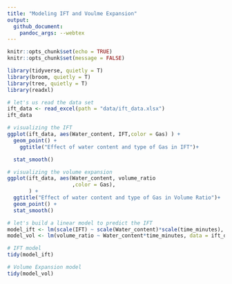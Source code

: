 ```yaml
---
title: "Modeling IFT and Voulme Expansion"
output:
  github_document:
    pandoc_args: --webtex
---
```



```r
knitr::opts_chunk$set(echo = TRUE)
knitr::opts_chunk$set(message = FALSE)

library(tidyverse, quietly = T)
library(broom, quietly = T)
library(tree, quietly = T)
library(readxl)
```

```r
# let's us read the data set
ift_data <- read_excel(path = "data/ift_data.xlsx")
ift_data


```

```r
# visualizing the IFT
ggplot(ift_data, aes(Water_content, IFT,color = Gas) ) +
  geom_point() +
    ggtitle("Effect of water content and type of Gas in IFT")+

  stat_smooth()
```
```r
# visualizing the volume expansion
ggplot(ift_data, aes(Water_content, volume_ratio
                     ,color = Gas),
       ) +
  ggtitle("Effect of water content and type of Gas in Volume Ratio")+
  geom_point() +
  stat_smooth()
```

```r
# let's build a linear model to predict the IFT
model_ift <- lm(scale(IFT) ~ scale(Water_content)*scale(time_minutes), data = ift_data)
model_vol <- lm(volume_ratio ~ Water_content*time_minutes, data = ift_data)

```

```r
# IFT model
tidy(model_ift)
```
```r
# Volume Expansion model
tidy(model_vol)
```



